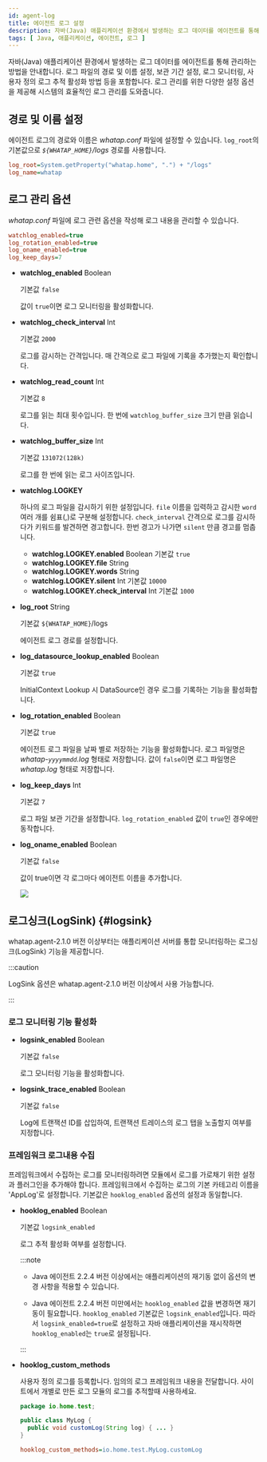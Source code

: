 ```yaml
---
id: agent-log
title: 에이전트 로그 설정
description: 자바(Java) 애플리케이션 환경에서 발생하는 로그 데이터를 에이전트를 통해 관리하는 방법을 안내합니다. 로그 파일의 경로 및 이름 설정, 보관 기간 설정, 로그 모니터링, 사용자 정의 로그 추적 활성화 방법 등을 포함합니다. 로그 관리를 위한 다양한 설정 옵션을 제공해 시스템의 효율적인 로그 관리를 도와줍니다.
tags: [ Java, 애플리케이션, 에이전트, 로그 ]
---
```


자바(Java) 애플리케이션 환경에서 발생하는 로그 데이터를 에이전트를 통해 관리하는 방법을 안내합니다. 로그 파일의 경로 및 이름 설정, 보관 기간 설정, 로그 모니터링, 사용자 정의 로그 추적 활성화 방법 등을 포함합니다. 로그 관리를 위한 다양한 설정 옵션을 제공해 시스템의 효율적인 로그 관리를 도와줍니다.

## 경로 및 이름 설정

에이전트 로그의 경로와 이름은 *whatap.conf* 파일에 설정할 수 있습니다. `log_root`의 기본값으로 *`${WHATAP_HOME}`/logs* 경로를 사용합니다.

```ini title='whatap.conf'
log_root=System.getProperty("whatap.home", ".") + "/logs"
log_name=whatap
```

## 로그 관리 옵션

*whatap.conf* 파일에 로그 관련 옵션을 작성해 로그 내용을 관리할 수 있습니다.

```ini title='whatap.conf'
watchlog_enabled=true
log_rotation_enabled=true
log_oname_enabled=true
log_keep_days=7
```

* **watchlog_enabled** <span class='type'>Boolean</span>

  기본값 `false`

  값이 `true`이면 로그 모니터링을 활성화합니다.

* **watchlog_check_interval** <span class='type'>Int</span>

  기본값 `2000`

  로그를 감시하는 간격입니다. 매 간격으로 로그 파일에 기록을 추가했는지 확인합니다.

* **watchlog_read_count** <span class='type'>Int</span>

  기본값 `8`

  로그를 읽는 최대 횟수입니다. 한 번에 `watchlog_buffer_size` 크기 만큼 읽습니다.

* **watchlog_buffer_size** <span class='type'>Int</span>

  기본값 `131072(128k)`

  로그를 한 번에 읽는 로그 사이즈입니다.

* **watchlog.LOGKEY**

  하나의 로그 파일을 감시하기 위한 설정입니다. `file` 이름을 입력하고 감시한 `word` 여러 개를 쉼표(,)로 구분해 설정합니다. `check_interval` 간격으로 로그를 감시하다가 키워드를 발견하면 경고합니다. 한번 경고가 나가면 `silent` 만큼 경고를 멈춥니다.

  * **watchlog.LOGKEY.enabled** <span class='type'>Boolean</span> 기본값 `true`
  * **watchlog.LOGKEY.file** <span class='type'>String</span>
  * **watchlog.LOGKEY.words** <span class='type'>String</span>
  * **watchlog.LOGKEY.silent** <span class='type'>Int</span> 기본값 `10000`
  * **watchlog.LOGKEY.check_interval** <span class='type'>Int</span> 기본값 `1000`

* **log_root** <span class='type'>String</span>

  기본값 `${WHATAP_HOME}`/logs

  에이전트 로그 경로를 설정합니다.

* **log_datasource_lookup_enabled** <span class='type'>Boolean</span>

  기본값 `true`

  InitialContext Lookup 시 DataSource인 경우 로그를 기록하는 기능을 활성화합니다.

* **log_rotation_enabled** <span class='type'>Boolean</span>

  기본값 `true`

  에이전트 로그 파일을 날짜 별로 저장하는 기능을 활성화합니다. 로그 파일명은 *whatap-`yyyymmdd`.log* 형태로 저장합니다. 값이 `false`이면 로그 파일명은 *whatap.log* 형태로 저장합니다.

* **log_keep_days** <span class='type'>Int</span>

  기본값 `7`

  로그 파일 보관 기간을 설정합니다. `log_rotation_enabled` 값이 `true`인 경우에만 동작합니다.

* **log_oname_enabled** <span class='type'>Boolean</span>

  기본값 `false`

  값이 true이면 각 로그마다 에이전트 이름을 추가합니다.

  ![](/img/java-agent-log-oname.png)

## 로그싱크(LogSink) {#logsink}

whatap.agent-2.1.0 버전 이상부터는 애플리케이션 서버를 통합 모니터링하는 로그싱크(LogSink) 기능을 제공합니다.

:::caution

LogSink 옵션은 whatap.agent-2.1.0 버전 이상에서 사용 가능합니다.

:::

### 로그 모니터링 기능 활성화 

* **logsink_enabled** <span class='type'>Boolean</span>

  기본값 `false`

  로그 모니터링 기능을 활성화합니다.

* **logsink_trace_enabled** <span class='type'>Boolean</span>

  기본값 `false`

  Log에 트랜잭션 ID를 삽입하여, 트랜잭션 트레이스의 로그 탭을 노출할지 여부를 지정합니다.  

### 프레임워크 로그내용 수집

프레임워크에서 수집하는 로그를 모니터링하려면 모듈에서 로그를 가로채기 위한 설정과 플러그인을 추가해야 합니다. 프레임워크에서 수집하는 로그의 기본 카테고리 이름을 'AppLog'로 설정합니다. 기본값은 `hooklog_enabled` 옵션의 설정과 동일합니다.

* **hooklog_enabled** <span class='type'>Boolean</span>

  기본값 `logsink_enabled`

  로그 추적 활성화 여부를 설정합니다.

  :::note

  * Java 에이전트 2.2.4 버전 이상에서는 애플리케이션의 재기동 없이 옵션의 변경 사항을 적용할 수 있습니다. 
  
  * Java 에이전트 2.2.4 버전 미만에서는 `hooklog_enabled` 값을 변경하면 재기동이 필요합니다. `hooklog_enabled` 기본값은 `logsink_enabled`입니다. 따라서 `logsink_enabled=true`로 설정하고 자바 애플리케이션을 재시작하면 `hooklog_enabled`는 `true`로 설정됩니다.

  :::

* **hooklog_custom_methods**

  사용자 정의 로그를 등록합니다. 임의의 로그 프레임워크 내용을 전달합니다. 사이트에서 개별로 만든 로그 모듈의 로그를 추적할때 사용하세요.
  
  ```java title='Java'
  package io.home.test;

  public class MyLog {  
    public void customLog(String log) { ... }
  }
  ```

  ```ini title='whatap.conf'
  hooklog_custom_methods=io.home.test.MyLog.customLog
  ```